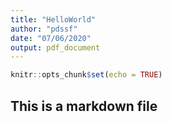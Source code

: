 ```yaml
---
title: "HelloWorld"
author: "pdssf"
date: "07/06/2020"
output: pdf_document
---
```


```r
knitr::opts_chunk$set(echo = TRUE)
```

## This is a markdown file

